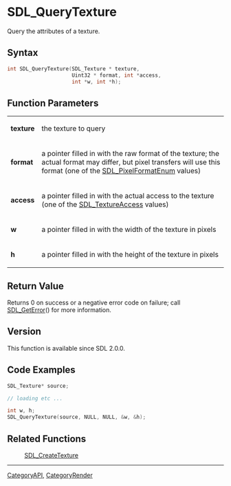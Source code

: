 = SDL_QueryTexture =

Query the attributes of a texture.

== Syntax ==

<syntaxhighlight lang='c'>
int SDL_QueryTexture(SDL_Texture * texture,
                     Uint32 * format, int *access,
                     int *w, int *h);
</syntaxhighlight>

== Function Parameters ==

{|
|'''texture'''
|the texture to query
|-
|'''format'''
|a pointer filled in with the raw format of the texture; the actual format may differ, but pixel transfers will use this format (one of the [[SDL_PixelFormatEnum]] values)
|-
|'''access'''
|a pointer filled in with the actual access to the texture (one of the [[SDL_TextureAccess]] values)
|-
|'''w'''
|a pointer filled in with the width of the texture in pixels
|-
|'''h'''
|a pointer filled in with the height of the texture in pixels
|}

== Return Value ==

Returns 0 on success or a negative error code on failure; call
[[SDL_GetError]]() for more information.

== Version ==

This function is available since SDL 2.0.0.

== Code Examples ==

<syntaxhighlight lang='c++'>
SDL_Texture* source;

// loading etc ...

int w, h;
SDL_QueryTexture(source, NULL, NULL, &w, &h);

</syntaxhighlight>

== Related Functions ==

:[[SDL_CreateTexture]]

----
[[CategoryAPI]], [[CategoryRender]]


